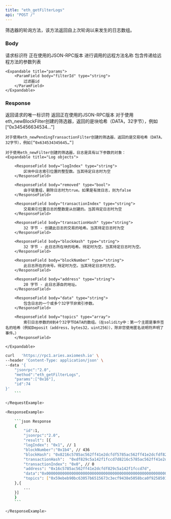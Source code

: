 ```yaml
---
title: "eth_getFilterLogs"
api: "POST /"
---
```


筛选器的轮询方法，该方法返回自上次轮询以来发生的日志数组。

### Body

<ParamField body="id" type="number" placeholder="1">
  请求标识符
</ParamField>

<ParamField body="jsonrpc" type="string" placeholder="2.0">
  正在使用的JSON-RPC版本
</ParamField>

<ParamField body="method" type="string" placeholder="eth_getFilterLogs">
  进行调用的远程方法名称
</ParamField>

<ParamField body="params" type="array">
    包含传递给远程方法的参数列表

    <Expandable title="params">
        <ParamField body="filterId" type="string">
            过滤器id
        </ParamField>
    </Expandable>
</ParamField>

### Response

<ResponseField name="id" type="number">
    返回请求的唯一标识符
</ResponseField>

<ResponseField name="jsonrpc" type="string">
    返回正在使用的JSON-RPC版本
</ResponseField>

<ResponseField name="result" type="array">
    对于使用eth_newBlockFilter创建的筛选器，返回的是块哈希（DATA，32字节），例如[“0x345456634534…”]

    对于使用eth_newPendingTransactionFilter创建的筛选器，返回的是交易哈希（DATA，32字节），例如[“0x634534345645…”]

    对于使用eth_newFilter创建的筛选器，日志是具有以下参数的对象：
    <Expandable title="Log objects">

        <ResponseField body="logIndex" type="string">
            区块中日志索引位置的整型数。当其待定日志时为空
        </ResponseField>

        <ResponseField body="removed" type="bool">
            由于链重组，删除日志时为true。如果是有效日志，则为false
        </ResponseField>

        <ResponseField body="transactionIndex" type="string">
            交易索引位置日志的整数是从创建的。当其待定日志时为空
        </ResponseField>

        <ResponseField body="transactionHash" type="string">
            32 字节 - 创建此日志的交易的哈希。当其待定日志时为空
        </ResponseField>

        <ResponseField body="blockHash" type="string">
            32 字节 - 此日志所在块的哈希。待定时为空。当其待定日志时为空。
        </ResponseField>

        <ResponseField body="blockNumber" type="string">
            此日志所在的块号。待定时为空。当其待定日志时为空。
        </ResponseField>

        <ResponseField body="address" type="string">
            20 字节 - 此日志源自的地址。
        </ResponseField>

        <ResponseField body="data" type="string">
            包含日志的一个或多个32字节非索引参数。
        </ResponseField>

        <ResponseField body="topics" type="array">
            索引日志参数的0到4个32字节DATA的数组。（在solidity中：第一个主题是事件签名的哈希（例如Deposit（address，bytes32，uint256）），除非您使用匿名说明符声明了事件。）
        </ResponseField>

    </Expandable>

</ResponseField>

<RequestExample>

```bash Example Request
curl   'https://rpc1.aries.axiomesh.io' \
--header 'Content-Type: application/json' \
--data '{
    "jsonrpc":"2.0",
    "method":"eth_getFilterLogs",
    "params":["0x16"],
    "id":74
}'
    ```

</RequestExample>

<ResponseExample>

    ```json Response
    {
        "id":1,
        "jsonrpc":"2.0",
        "result": [{
        "logIndex": "0x1", // 1
        "blockNumber":"0x1b4", // 436
        "blockHash": "0x8216c5785ac562ff41e2dcfdf5785ac562ff41e2dcfdf829c5a142f1fccd7d",
        "transactionHash":  "0xdf829c5a142f1fccd7d8216c5785ac562ff41e2dcfdf5785ac562ff41e2dcf",
        "transactionIndex": "0x0", // 0
        "address": "0x16c5785ac562ff41e2dcfdf829c5a142f1fccd7d",
        "data":"0x0000000000000000000000000000000000000000000000000000000000000000",
        "topics": ["0x59ebeb90bc63057b6515673c3ecf9438e5058bca0f92585014eced636878c9a5"]
    },{
        ...
    }]
    }
    ```

</ResponseExample>